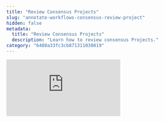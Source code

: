 ```yaml
---
title: "Review Consensus Projects"
slug: "annotate-workflows-consensus-review-project"
hidden: false
metadata: 
  title: "Review Consensus Projects"
  description: "Learn how to review consensus Projects."
category: "6480a33fc3cb871311030819"
---
```


<div
  style={{
    height: '0',
    paddingBottom: '56.25%',
    position: 'relative'
  }}
>
  <iframe
    allowFullScreen
    frameBorder="0"
    mozallowfullscreen=""
    src="https://www.loom.com/embed/92e7399083f64897a8fa784da04a1720?sid=398398f7-ce7a-4417-9663-e0610907ad6c"
    style={{
      height: '100%',
      left: '0',
      position: 'absolute',
      top: '0',
      width: '100%'
    }}
    webkitallowfullscreen=""
  />
</div>


<div
  style={{
    height: '0',
    paddingBottom: '56.25%',
    position: 'relative'
  }}
>
  <iframe
    allowFullScreen
    frameBorder="0"
    mozallowfullscreen=""
    src="https://www.loom.com/embed/ef8d92f4cdce4344b259c08746eb5d06?sid=adde2ee5-2d91-41a9-a8b2-a3051d8a8ec5"
    style={{
      height: '100%',
      left: '0',
      position: 'absolute',
      top: '0',
      width: '100%'
    }}
    webkitallowfullscreen=""
  />
</div>

Consensus Projects have the following types of reviewers:

- **Determine consensus**: Reviewers in these blocks are responsible for ensuring that labels made by one or more annotators are correct across an entire data unit. This allows for bulk label selection across a data unit.

<div class="flex justify-center">
    <img src="https://storage.googleapis.com/docs-media.encord.com/static/img/annotate/consensus-determine-consensus.png" width="700"/>
</div>



- **Review and refine**: Reviewers can select and edit the best specific label on an object or frame, from one or more annotators. 

<div class="flex justify-center">
    <img src="https://storage.googleapis.com/docs-media.encord.com/static/img/annotate/consensus-review-refine-workflow.png" width="700"/>
</div>

## Determine Consensus

Reviewers on Consensus Projects have a different goal from Reviewers on other types of Encord Projects. Reviewers on Consensus Projects review ALL the labels on a data unit, made by a specified number of annotators. The reviewers then make a decision on whether there is agreement/consensus on ALL the labels on a task (data unit).

If the reviewer decides that ALL the labels on a data unit are correct/in agreement, the reviewer selects the annotators that are in agreement and clicks **Consensus reached**. If the reviewer decides that there is no agreement on the labels or that the labels are incorrect, the reviewer clicks **No Consensus**.

Currently, Object labels and Classifications are supported for consensus review on all data unit types. Data units are images, image groups, image sequences, videos, and DICOM series.

**To review labels on a Consensus Project:**

1. Log in to Encord.
   Your review task queue appears for the latest Project you are assigned for review.

2. Go to **Annotate > Projects > Annotate projects**.
   The _Annotate projects_ page appears displaying a list of Projects you are assigned to review.

3. Click a Consensus Project.
   The Project opens with the _Review_ populated with review tasks.

4. Click **Initiate** on a task.
   The _Reviewing_ page appears.

5. Review the labels from each annotator.

<Info>Consensus in Encord is based on Consensus for ALL labels on a data unit. A data unit being an image, an image group, an image sequence, a video, or a DICOM series. Encord Consensus is not granular to the label itself (yet). This means reviewers must ensure ALL labels on a data unit are in consensus before deciding consensus is reached.</Info>

The Reviewing page is different for single images and all other data units. When reviewing single images, expand each user to display their labels and decide on consensus. When reviewing videos, image groups, image sequences, and DICOM series a timeline appears under the data unit. Use the timeline to speed up reviewing all the labels on the data unit.

**Single Image, Image Group**

<div class="flex justify-center">
    <img src="https://storage.googleapis.com/docs-media.encord.com/static/img/annotate/consensus_reviewer-02-01.png" width="600" />
</div>

**Video, Image Sequence, DICOM Series**

<div class="flex justify-center">
    <img src="https://storage.googleapis.com/docs-media.encord.com/static/img/annotate/consensus-reviewer-01-01.png" width="600" />
</div>

6. If the labels are correct:
  
  a. Select the annotators that have done the best job of labeling the data unit.
     The _Consensus reached_ button becomes clickable once the required number of annotators required are selected.

  b. Click the **Consensus reached** button.

  c. Select the annotator that did the best job. That annotator's work on the data unit is used if an Admin or Team Manager export the labels for the data unit.

  d. Click **Submit**.

   **Single Image, Image Group**

   <div class="flex justify-center">
    <img src="https://storage.googleapis.com/docs-media.encord.com/static/img/annotate/consensus_reviewer-02-02.png" width="600" />
</div>

   **Video, Image Sequence, DICOM Series**

   <div class="flex justify-center">
    <img src="https://storage.googleapis.com/docs-media.encord.com/static/img/annotate/consensus_reviewer-01-02.png" width="600" />
</div>

7. Click **No consensus** if the labels are not correct OR if not enough of the annotators have labeled the data unit correctly.

## Review and Refine Consensus Labels

Reviewers working in the Review and Refine block can see all labels from all annotators from a Consensus block. The reviewer is able to select the best labels from each object on a data unit and edit those labels or they can create new labels for the data unit.

The Review and Refine page is different for single images and all other data units. When reviewing and refining single images, expand each user to display their labels and decide on the best labels. When reviewing and refining videos, image groups, image sequences, and DICOM series, a timeline appears under the data unit. Use the timeline to speed up reviewing and refining all the labels on the data unit.

**To review and refine labels from a Consensus Project:**

Only data units for which consensus is not reached can be reviewed and refined.

1. Log in to Encord.
   Your review and refine task queue appears for the latest Project you are assigned for review and refinement.

2. Go to **Annotate > Projects > Annotate projects**.
   The _Annotate projects_ page appears displaying a list of Projects you are assigned to review and refine.

3. Click a Consensus Project.
   The Project opens with _Review and Refine_ populated with tasks.

4. Click **Initiate** on a task.
   The _Review and refine_ page appears.

5. Review and refine the labels on each data unit.

**Single Image, Image Group**

<div class="flex justify-center">
    <img src="https://storage.googleapis.com/docs-media.encord.com/static/img/annotate/consensus-review-refine-image.png" width="600" />
</div>

**Video, Image Sequence, DICOM Series**

<div class="flex justify-center">
    <img src="https://storage.googleapis.com/docs-media.encord.com/static/img/annotate/consensus-review-refine-video.png" width="600" />
</div>

6. Click **Edit approved labels** to add new labels to the data unit.

7. Select the best labels for each object on the data unit.

8. Click **Approve labels**.
   The labels appear in the _Approved labels_ list.

9. Select a label from the Approved labels list.

10. Click **Edit approved labels** if the labels need to be adjusted.

12. Click **Approve task** after selecting, refining, and creating the labels needed for the data unit.

11. Click **Reject task** if the labels on the data unit cannot be added or corrected so the labels on the data unit meet your needs.

## Advanced - Allow task reassignment

This feature is available in both the ANNOTATE and REVIEW blocks. Specifies whether, in subsequent blocks, a user can act upon a task they have already annotated or reviewed.

Users with the _Annotator & Reviewer_ role can see both the ANNOTATE and REVIEW blocks in a Consensus. As an annotator, the user cannot see the labels from other annotators. As a reviewer the user can view all labels from all annotators (including themselves) because the **Advanced - Allow task reassessment** feature is **Enabled** by default.

**Advanced - Allow task reassessment**: What a user with the _Annotator & Reviewer_ role can see or do depends on the block they are in. 

- ANNOTATE block: When this feature is enabled, annotators CAN see this task again as the task moves through the workflow. This means they CAN review a task multiple times as the task moves through the workflow. **Disabled** is the default setting.

- REVIEW block: When this feature is enabled, reviewers CAN see this task again as the task moves through the workflow. This means they CAN review a task multiple times as the task moves through the workflow. This also means if the user annotated the task, they can review their own task. **Enabled** is the default setting.

